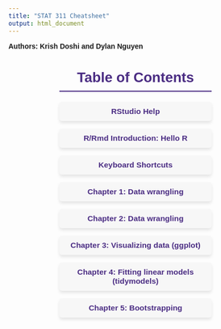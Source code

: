 ```yaml
---
title: "STAT 311 Cheatsheet"
output: html_document
---
```



<style>
    /* Center the entire Table of Contents */
    #toc {
        width: 60%;
        margin: 0 auto;
        font-family: Arial, sans-serif;
        font-size: 1.1em;
        color: #333;
    }

    /* Header Styling */
    #toc h2 {
        text-align: center;
        color: #4B2D83;
        font-size: 1.8em;
        margin-bottom: 20px;
        border-bottom: 2px solid #4B2D83;
        padding-bottom: 10px;
    }

    /* List Item Styling */
    #toc ul {
        list-style: none;
        padding: 0;
    }

    #toc li {
        margin: 15px 0;
        padding: 10px;
        background-color: #f7f7f7;
        border-radius: 5px;
        text-align: center;
        box-shadow: 0 4px 6px rgba(0, 0, 0, 0.1);
    }

    #toc a {
        text-decoration: none;
        color: #4B2D83;
        font-weight: bold;
        transition: color 0.3s;
    }

    #toc a:hover {
        color: #FF8C00;
    }

    /* Author Subheading Styling */
    .authors {
        text-align: left;
        font-family: 'Arial', sans-serif;
        font-size: 1em; /* Slightly smaller font size */
        font-weight: bold;
        margin-bottom: 20px;
    }
</style>

<div class="authors">
  Authors: Krish Doshi and Dylan Nguyen
</div>

<div id="toc">
  <h2>Table of Contents</h2>
  <ul>
    <li>
      <a href="Chapters/RStudioHelp.html">RStudio Help</a>
    </li>
    <li>
      <a href="Chapters/RmdIntroduction.html">R/Rmd Introduction: Hello R</a>
    </li>
    <li>
      <a href="Chapters/RmdShortcuts.html">Keyboard Shortcuts</a>
    </li>
    <li>
      <a href="Chapters/Chapter1.html">Chapter 1: Data wrangling</a>
    </li>
    <li>
      <a href="Chapters/Chapter2.html">Chapter 2: Data wrangling</a>
    </li>
    <li>
      <a href="Chapters/Chapter3.html">Chapter 3: Visualizing data (ggplot)</a>
    </li>
    <li>
      <a href="Chapters/Chapter4.html">Chapter 4: Fitting linear models (tidymodels)</a>
    </li>
    <li>
      <a href="Chapters/Chapter5.html">Chapter 5: Bootstrapping</a>
    </li>
  </ul>
</div>
